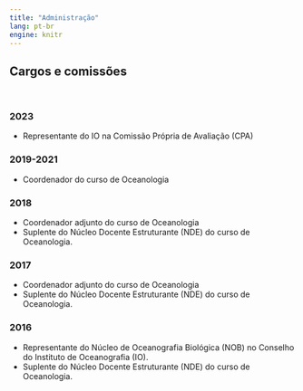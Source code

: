 ```yaml
---
title: "Administração"
lang: pt-br
engine: knitr
---
```


## Cargos e comissões

<br>

### 2023
- Representante do IO na Comissão Própria de Avaliação (CPA)

### 2019-2021
- Coordenador do curso de Oceanologia

### 2018
- Coordenador adjunto do curso de Oceanologia
- Suplente do Núcleo Docente Estruturante (NDE) do curso de Oceanologia.

### 2017
- Coordenador adjunto do curso de Oceanologia
- Suplente do Núcleo Docente Estruturante (NDE) do curso de Oceanologia.

### 2016
- Representante do  Núcleo de Oceanografia Biológica (NOB) no Conselho do Instituto de Oceanografia (IO).
- Suplente do Núcleo Docente Estruturante (NDE) do curso de Oceanologia.

